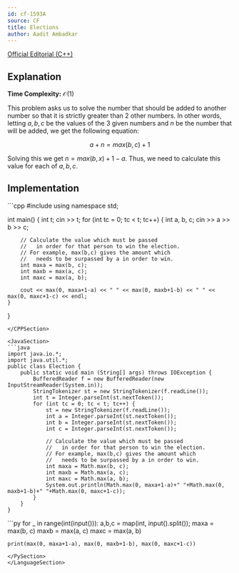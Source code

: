 ```yaml
---
id: cf-1593A
source: CF
title: Elections
author: Aadit Ambadkar
---
```


[Official Editorial (C++)](https://codeforces.com/blog/entry/96034)

## Explanation

**Time Complexity:** $\mathcal{O}(1)$

This problem asks us to solve the number that should be added to another number so that it is strictly greater than 2 other numbers. 
In other words, letting $a,b,c$ be the values of the $3$ given numbers and $n$ be the number that will be added, we get the following equation:

$$a+n=max(b,c)+1$$

Solving this we get $n=max(b,x)+1-a$. Thus, we need to calculate this value for each of $a,b,c$.

## Implementation

<LanguageSection>

<CPPSection>
```cpp
#include <bits/stdc++.h>
using namespace std;

int main() {
	int t;
	cin >> t;
	for (int tc = 0; tc < t; tc++) {
		int a, b, c;
		cin >> a >> b >> c;

		// Calculate the value which must be passed
		//   in order for that person to win the election.
		// For example, max(b,c) gives the amount which
		//   needs to be surpassed by a in order to win.
		int maxa = max(b, c);
		int maxb = max(a, c);
		int maxc = max(a, b);

		cout << max(0, maxa+1-a) << " " << max(0, maxb+1-b) << " " << max(0, maxc+1-c) << endl;
	}
}
```
</CPPSection>

<JavaSection>
```java
import java.io.*;
import java.util.*;
public class Election {
	public static void main (String[] args) throws IOException {
		BufferedReader f = new BufferedReader(new InputStreamReader(System.in));
		StringTokenizer st = new StringTokenizer(f.readLine());
		int t = Integer.parseInt(st.nextToken());
		for (int tc = 0; tc < t; tc++) {
			st = new StringTokenizer(f.readLine());
			int a = Integer.parseInt(st.nextToken());
			int b = Integer.parseInt(st.nextToken());
			int c = Integer.parseInt(st.nextToken());

			// Calculate the value which must be passed
			//   in order for that person to win the election.
			// For example, max(b,c) gives the amount which
			//   needs to be surpassed by a in order to win.
			int maxa = Math.max(b, c);
			int maxb = Math.max(a, c);
			int maxc = Math.max(a, b);
			System.out.println(Math.max(0, maxa+1-a)+" "+Math.max(0, maxb+1-b)+" "+Math.max(0, maxc+1-c));
		}
	}
}
```
</JavaSection>

<PySection>
```py
for _ in range(int(input())):
	a,b,c = map(int, input().split());
	maxa = max(b, c)
	maxb = max(a, c)
	maxc = max(a, b)

	print(max(0, maxa+1-a), max(0, maxb+1-b), max(0, maxc+1-c))
```
</PySection>
</LanguageSection>
